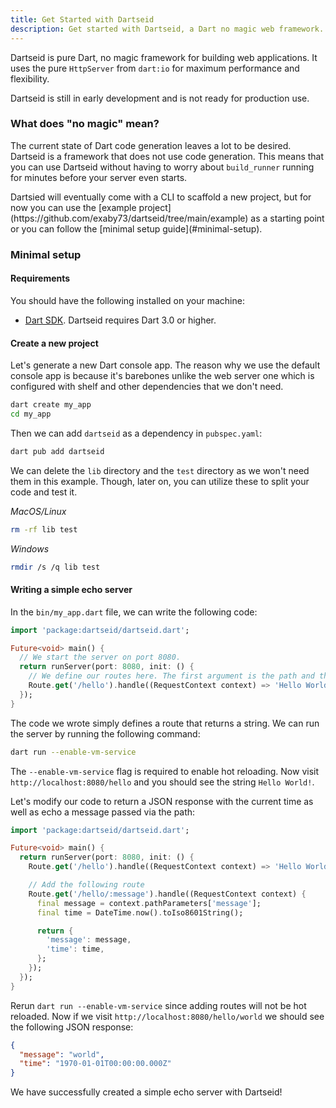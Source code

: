 ```yaml
---
title: Get Started with Dartseid
description: Get started with Dartseid, a Dart no magic web framework.
---
```



Dartseid is pure Dart, no magic framework for building web applications. It uses the pure `HttpServer` from `dart:io` for maximum performance and flexibility.

<Card icon="warning" title="Note">
  Dartseid is still in early development and is not ready for production use.
</Card>

### What does "no magic" mean?

The current state of Dart code generation leaves a lot to be desired. Dartseid is a framework that does not use code generation.
This means that you can use Dartseid without having to worry about `build_runner` running for minutes before your server even starts.

<Card icon="information" title="Info">
  Dartsied will eventually come with a CLI to scaffold a new project, but for
  now you can use the [example
  project](https://github.com/exaby73/dartseid/tree/main/example) as a starting
  point or you can follow the [minimal setup guide](#minimal-setup).
</Card>

### Minimal setup

#### Requirements

You should have the following installed on your machine:

- [Dart SDK](https://dart.dev/get-dart). Dartseid requires Dart 3.0 or higher.

#### Create a new project

Let's generate a new Dart console app. The reason why we use the default console app is because it's barebones unlike the web server one
which is configured with shelf and other dependencies that we don't need.

```sh
dart create my_app
cd my_app
```

Then we can add `dartseid` as a dependency in `pubspec.yaml`:

```sh
dart pub add dartseid
```

We can delete the `lib` directory and the `test` directory as we won't need them in this example. Though, later on, you can utilize these
to split your code and test it.

_MacOS/Linux_

```sh
rm -rf lib test
```

_Windows_

```sh
rmdir /s /q lib test
```

#### Writing a simple echo server

In the `bin/my_app.dart` file, we can write the following code:

```dart
import 'package:dartseid/dartseid.dart';

Future<void> main() {
  // We start the server on port 8080.
  return runServer(port: 8080, init: () {
    // We define our routes here. The first argument is the path and the second is the handler.
    Route.get('/hello').handle((RequestContext context) => 'Hello World!');
  });
}

```

The code we wrote simply defines a route that returns a string. We can run the server by running the following command:

```sh
dart run --enable-vm-service
```

The `--enable-vm-service` flag is required to enable hot reloading. Now visit `http://localhost:8080/hello`
and you should see the string `Hello World!`.

Let's modify our code to return a JSON response with the current time as well as echo a message passed via the path:

```dart
import 'package:dartseid/dartseid.dart';

Future<void> main() {
  return runServer(port: 8080, init: () {
    Route.get('/hello').handle((RequestContext context) => 'Hello World!');

    // Add the following route
    Route.get('/hello/:message').handle((RequestContext context) {
      final message = context.pathParameters['message'];
      final time = DateTime.now().toIso8601String();

      return {
        'message': message,
        'time': time,
      };
    });
  });
}
```

Rerun `dart run --enable-vm-service` since adding routes will not be hot reloaded. Now if we visit `http://localhost:8080/hello/world` we should see the following JSON response:

```json
{
  "message": "world",
  "time": "1970-01-01T00:00:00.000Z"
}
```

We have successfully created a simple echo server with Dartseid!
